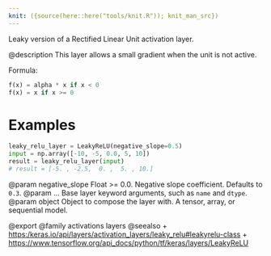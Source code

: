 ```yaml
---
knit: ({source(here::here("tools/knit.R")); knit_man_src})
---
```

Leaky version of a Rectified Linear Unit activation layer.

@description
This layer allows a small gradient when the unit is not active.

Formula:

``` python
f(x) = alpha * x if x < 0
f(x) = x if x >= 0
```

# Examples
``` python
leaky_relu_layer = LeakyReLU(negative_slope=0.5)
input = np.array([-10, -5, 0.0, 5, 10])
result = leaky_relu_layer(input)
# result = [-5. , -2.5,  0. ,  5. , 10.]
```

@param negative_slope Float >= 0.0. Negative slope coefficient.
  Defaults to `0.3`.
@param ... Base layer keyword arguments, such as
    `name` and `dtype`.
@param object Object to compose the layer with. A tensor, array, or sequential model.

@export
@family activations layers
@seealso
+ <https:/keras.io/api/layers/activation_layers/leaky_relu#leakyrelu-class>
+ <https://www.tensorflow.org/api_docs/python/tf/keras/layers/LeakyReLU>
